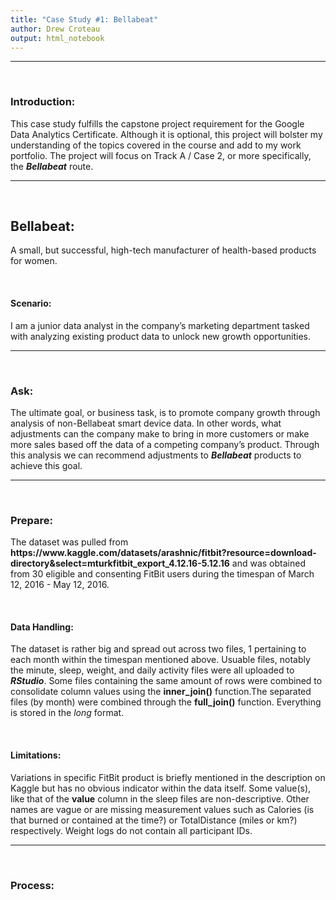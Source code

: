 ```yaml
---
title: "Case Study #1: Bellabeat"
author: Drew Croteau
output: html_notebook
---
```


***
<br>

### Introduction:
This case study fulfills the capstone project requirement for the Google Data Analytics Certificate. Although it is optional, this project will bolster my understanding of the topics covered in the course and add to my work portfolio. The project will focus on Track A / Case 2, or more specifically, the ***Bellabeat*** route.

***
<br>

## Bellabeat:
A small, but successful, high-tech manufacturer of health-based products for women.

<br>

#### Scenario:
I am a junior data analyst in the company's marketing department tasked with analyzing existing product data to unlock new growth opportunities.

***
<br>

### Ask:
The ultimate goal, or business task, is to promote company growth through analysis of non-Bellabeat smart device data. In other words, what adjustments can the company make to bring in more customers or make more sales based off the data of a competing company's product. Through this analysis we can recommend adjustments to ***Bellabeat*** products to achieve this goal.

***
<br>

### Prepare:
The dataset was pulled from **https://www.kaggle.com/datasets/arashnic/fitbit?resource=download-directory&select=mturkfitbit_export_4.12.16-5.12.16** and was obtained from 30 eligible and consenting FitBit users during the timespan of March 12, 2016 - May 12, 2016.

<br>

#### Data Handling:
The dataset is rather big and spread out across two files, 1 pertaining to each month within the timespan mentioned above. Usuable files, notably the minute, sleep, weight, and daily activity files were all uploaded to ***RStudio***. Some files containing the same amount of rows were combined to consolidate column values using the **inner_join()** function.The separated files (by month) were combined through the **full_join()** function. Everything is stored in the *long* format.

<br>

#### Limitations:
Variations in specific FitBit product is briefly mentioned in the description on Kaggle but has no obvious indicator within the data itself. Some value(s), like that of the **value** column in the sleep files are non-descriptive. Other names are vague or are missing measurement values such as Calories (is that burned or contained at the time?) or TotalDistance (miles or km?) respectively. Weight logs do not contain all participant IDs.

***
<br>

### Process:

